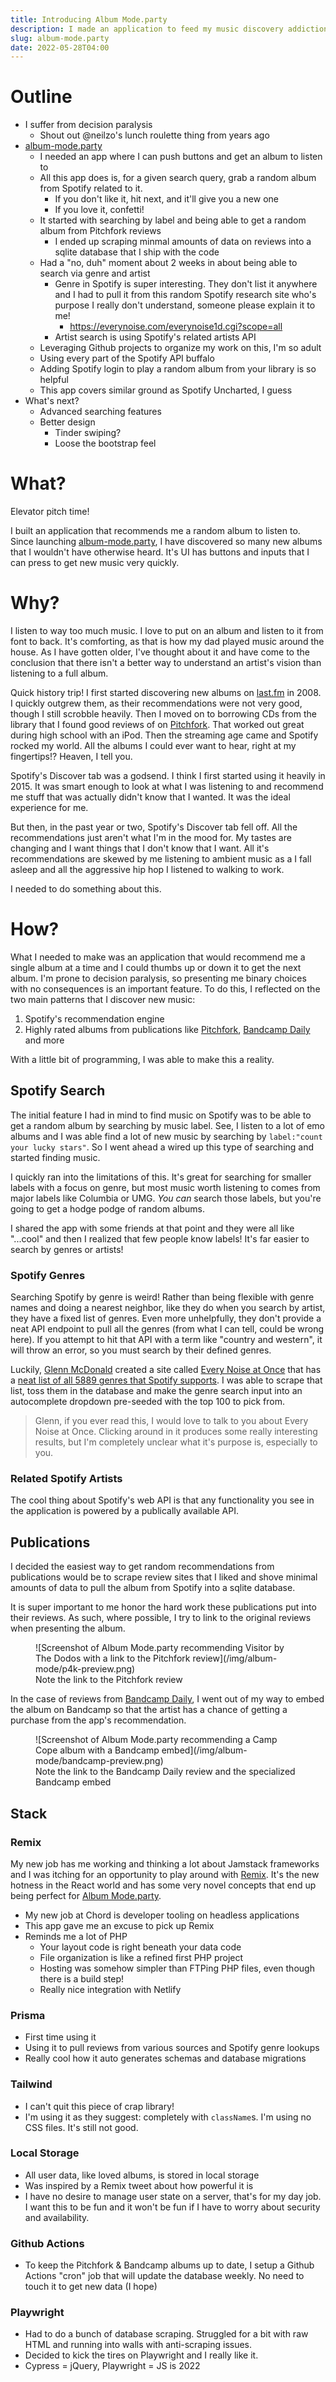 ```yaml
---
title: Introducing Album Mode.party
description: I made an application to feed my music discovery addiction
slug: album-mode.party
date: 2022-05-28T04:00
---
```


# Outline

* I suffer from decision paralysis
  * Shout out @neilzo's lunch roulette thing from years ago
* [album-mode.party](https://album-mode.party)
  * I needed an app where I can push buttons and get an album to listen to
  * All this app does is, for a given search query, grab a random album from Spotify related to it.
    * If you don't like it, hit next, and it'll give you a new one
    * If you love it, confetti!
  * It started with searching by label and being able to get a random album from Pitchfork reviews
    * I ended up scraping minmal amounts of data on reviews into a sqlite database that I ship with the code
  * Had a "no, duh" moment about 2 weeks in about being able to search via genre and artist
    * Genre in Spotify is super interesting. They don't list it anywhere and I had to pull it from this random Spotify
      research site who's purpose I really don't understand, someone please explain it to me!
      * https://everynoise.com/everynoise1d.cgi?scope=all
    * Artist search is using Spotify's related artists API
  * Leveraging Github projects to organize my work on this, I'm so adult
  * Using every part of the Spotify API buffalo
  * Adding Spotify login to play a random album from your library is so helpful
  * This app covers similar ground as Spotify Uncharted, I guess
* What's next?
  * Advanced searching features
  * Better design
    * Tinder swiping?
    * Loose the bootstrap feel

# What?

Elevator pitch time!

I built an application that recommends me a random album to listen to. Since launching [album-mode.party][app], I have
discovered so many new albums that I wouldn't have otherwise heard. It's UI has buttons and inputs that I can press to
get new music very quickly.

# Why?

I listen to way too much music. I love to put on an album and listen to it from font to back. It's comforting, as that
is how my dad played music around the house. As I have gotten older, I've thought about it and have come to the
conclusion that there isn't a better way to understand an artist's vision than listening to a full album.

Quick history trip! I first started discovering new albums on [last.fm][last.fm] in 2008. I quickly outgrew them, as
their recommendations were not very good, though I still scrobble heavily. Then I moved on to borrowing CDs from the
library that I found good reviews of on [Pitchfork][p4k]. That worked out great during high school with an iPod. Then
the streaming age came and Spotify rocked my world. All the albums I could ever want to hear, right at my fingertips!?
Heaven, I tell you.

Spotify's Discover tab was a godsend. I think I first started using it heavily in 2015.  It was smart enough to look at
what I was listening to and recommend me stuff that was actually didn't know that I wanted. It was the ideal experience
for me.

But then, in the past year or two, Spotify's Discover tab fell off. All the recommendations just aren't what I'm in the
mood for. My tastes are changing and I want things that I don't know that I want. All it's recommendations are skewed by
me listening to ambient music as a I fall asleep and all the aggressive hip hop I listened to walking to work.

I needed to do something about this.

# How?

What I needed to make was an application that would recommend me a single album at a time and I could thumbs up or down
it to get the next album. I'm prone to decision paralysis, so presenting me binary choices with no consequences is an
important feature. To do this, I reflected on the two main patterns that I discover new music:

1. Spotify's recommendation engine
2. Highly rated albums from publications like [Pitchfork][p4k], [Bandcamp Daily][bandcamp.daily] and more

With a little bit of programming, I was able to make this a reality.

## Spotify Search

The initial feature I had in mind to find music on Spotify was to be able to get a random album by searching by music
label. See, I listen to a lot of emo albums and I was able find a lot of new music by searching by `label:"count your
lucky stars"`. So I went ahead a wired up this type of searching and started finding music.

I quickly ran into the limitations of this. It's great for searching for smaller labels with a focus on genre, but most
music worth listening to comes from major labels like Columbia or UMG. _You can_ search those labels, but you're going
to get a hodge podge of random albums.

I shared the app with some friends at that point and they were all like "...cool" and then I realized that few people
know labels! It's far easier to search by genres or artists!

### Spotify Genres

Searching Spotify by genre is weird! Rather than being flexible with genre names and doing a nearest neighbor, like they
do when you search by artist, they have a fixed list of genres. Even more unhelpfully, they don't provide a neat API
endpoint to pull all the genres (from what I can tell, could be wrong here). If you attempt to hit that API with a term
like "country and western", it will throw an error, so you must search by their defined genres.

Luckily, [Glenn McDonald](https://furia.com/) created a site called [Every Noise at Once][every-noise] that has a
[neat list of all 5889 genres that Spotify supports][every-noise.genres]. I was able to scrape that list, toss them in the
database and make the genre search input into an autocomplete dropdown pre-seeded with the top 100 to pick from.

> Glenn, if you ever read this, I would love to talk to you about Every Noise at Once. Clicking around in it produces
> some really interesting results, but I'm completely unclear what it's purpose is, especially to you.

### Related Spotify Artists

The cool thing about Spotify's web API is that any functionality you see in the application is powered by a publically
available API.

## Publications

I decided the easiest way to get random recommendations from publications would be to scrape review sites that I liked
and shove minimal amounts of data to pull the album from Spotify into a sqlite database.

It is super important to me honor the hard work these publications put into their reviews. As such, where possible,
I try to link to the original reviews when presenting the album.

<figure>
  ![Screenshot of Album Mode.party recommending Visitor by The Dodos with a link to the Pitchfork review](/img/album-mode/p4k-preview.png)
  <figcaption>Note the link to the Pitchfork review</figcaption>
</figure>


In the case of reviews from [Bandcamp Daily][bandcamp.daily], I went out of my way to embed the album on Bandcamp so
that the artist has a chance of getting a purchase from the app's recommendation.

<figure>
  ![Screenshot of Album Mode.party recommending a Camp Cope album with a Bandcamp embed](/img/album-mode/bandcamp-preview.png)
  <figcaption>Note the link to the Bandcamp Daily review and the specialized Bandcamp embed</figcaption>
</figure>

## Stack

### Remix

My new job has me working and thinking a lot about Jamstack frameworks and I was itching for an opportunity to play
around with [Remix][remix.run]. It's the new hotness in the React world and has some very novel concepts that end up
being perfect for [Album Mode.party][app].

* My new job at Chord is developer tooling on headless applications
* This app gave me an excuse to pick up Remix
* Reminds me a lot of PHP
  * Your layout code is right beneath your data code
  * File organization is like a refined first PHP project
  * Hosting was somehow simpler than FTPing PHP files, even though there is a build step!
  * Really nice integration with Netlify

### Prisma

* First time using it
* Using it to pull reviews from various sources and Spotify genre lookups
* Really cool how it auto generates schemas and database migrations

### Tailwind

* I can't quit this piece of crap library!
* I'm using it as they suggest: completely with `className`s. I'm using no CSS files. It's still not good.

### Local Storage

* All user data, like loved albums, is stored in local storage
* Was inspired by a Remix tweet about how powerful it is
* I have no desire to manage user state on a server, that's for my day job. I want this to be fun and it won't be
  fun if I have to worry about security and availability.

### Github Actions

* To keep the Pitchfork & Bandcamp albums up to date, I setup a Github Actions "cron" job that will update the
  database weekly. No need to touch it to get new data (I hope)

### Playwright

* Had to do a bunch of database scraping. Struggled for a bit with raw HTML and running into walls with
  anti-scraping issues.
* Decided to kick the tires on Playwright and I really like it.
* Cypress = jQuery, Playwright = JS is 2022

[app]: https://album-mode.party
[last.fm]: https://last.fm/user/eli_pwnd
[p4k]: https://pitchfork.com
[chord]: https://chord.co
[remix.run]: https://remix.run/
[spotify-search]: https://developer.spotify.com/documentation/web-api/reference/#/operations/search
[bandcamp.daily]: https://daily.bandcamp.com/album-of-the-day
[every-noise]: https://everynoise.com/
[every-noise.genres]: https://everynoise.com/everynoise1d.cgi?scope=all&vector=popularity
